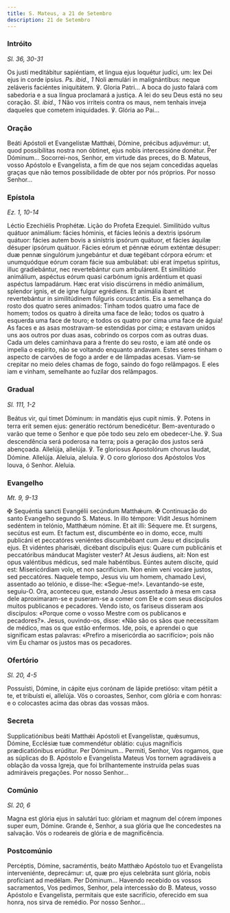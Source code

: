 ```yaml
---
title: S. Mateus, a 21 de Setembro
description: 21 de Setembro
---
```


### Intróito

<em>Sl. 36, 30-31</em>

<div class="side-by-side not-content">
  <span>
    Os justi meditábitur sapiéntiam, et lingua ejus loquétur judíci‚ um: lex Dei
    ejus in corde ipsíus. <em>Ps. ibid., 1</em> Noli æmulári in malignántibus:
    neque zeláveris faciéntes iniquitátem. ℣. Gloria Patri...
  </span>
  <span>
    A boca do justo falará com sabedoria e a sua língua proclamará a justiça. A
    lei do seu Deus está no seu coração. <em>Sl. ibid., 1</em> Não vos irriteis
    contra os maus, nem tenhais inveja daqueles que cometem iniquidades. ℣.
    Glória ao Pai...
  </span>
</div>

### Oração

<div class="side-by-side not-content">
  <span>
    Beáti Apóstoli et Evangelístæ Matthǽi, Dómine, précibus adjuvémur: ut, quod
    possibílitas nostra non óbtinet, ejus nobis intercessióne donétur. Per
    Dóminum...
  </span>
  <span>
    Socorrei-nos, Senhor, em virtude das preces, do B. Mateus, vosso Apóstolo e
    Evangelista, a fim de que nos sejam concedidas aquelas graças que não temos
    possibilidade de obter por nós próprios. Por nosso Senhor...
  </span>
</div>

### Epístola

<em>Ez. 1, 10-14</em>

<div class="side-by-side not-content">
  <span>Léctio Ezechiélis Prophétæ.</span>
  <span>Lição do Profeta Ezequiel.</span>
  <span>
    Similitúdo vultus quátuor animálium: fácies hóminis, et fácies leónis a
    dextris ipsórum quátuor: fácies autem bovis a sinístris ipsórum quátuor, et
    fácies áquilæ désuper ipsórum quátuor. Fácies eórum et pénnæ eórum exténtæ
    désuper: duæ pennæ singulórum jungebántur et duæ tegébant córpora eórum: et
    unumquódque eórum coram fácie sua ambulábat: ubi erat ímpetus spíritus,
    illuc gradiebántur, nec revertebántur cum ambulárent. Et similitúdo
    animálium, aspéctus eórum quasi carbónum ignis ardéntium et quasi aspéctus
    lampadárum. Hæc erat vísio discúrrens in médio animálium, splendor ignis, et
    de igne fulgur egrédiens. Et animália ibant et revertebántur in
    similitúdinem fúlguris coruscántis.
  </span>
  <span>
    Eis a semelhança do rosto dos quatro seres animados: Tinham todos quatro uma
    face de homem; todos os quatro à direita uma face de leão; todos os quatro à
    esquerda uma face de touro; e todos os quatro por cima uma face de águia! As
    faces e as asas mostravam-se estendidas por cima; e estavam unidos uns aos
    outros por duas asas, cobrindo os corpos com as outras duas. Cada um deles
    caminhava para a frente do seu rosto, e iam até onde os impelia o espírito,
    não se voltando enquanto andavam. Estes seres tinham o aspecto de carvões de
    fogo a arder e de lâmpadas acesas. Viam-se crepitar no meio deles chamas de
    fogo, saindo do fogo relâmpagos. E eles iam e vinham, semelhante ao fuzilar
    dos relâmpagos.
  </span>
</div>

### Gradual

<em>Sl. 111, 1-2</em>

<div class="side-by-side not-content">
  <span>
    Beátus vir, qui timet Dóminum: in mandátis ejus cupit nimis. ℣. Potens in
    terra erit semen ejus: generátio rectórum benedicétur.
  </span>
  <span>
    Bem-aventurado o varão que teme o Senhor e que põe todo seu zelo em
    obedecer-Lhe. ℣. Sua descendência será poderosa na terra; pois a geração dos
    justos será abençoada.
  </span>
  <span>
    Allelúja, allelúja. ℣. Te gloriosus Apostolórum chorus laudat, Dómine.
    Allelúja.
  </span>
  <span>
    Aleluia, aleluia. ℣. O coro glorioso dos Apóstolos Vos louva, ó Senhor.
    Aleluia.
  </span>
</div>

### Evangelho

<em>Mt. 9, 9-13</em>

<div class="side-by-side not-content">
  <span>
    <span class="text-red-500">✠</span> Sequéntia sancti Evangélii secúndum
    Matthǽum.
  </span>
  <span>
    <span class="text-red-500">✠</span> Continuação do santo Evangelho segundo
    S. Mateus.
  </span>
  <span>
    In illo témpore: Vidit Jesus hóminem sedéntem in telónio, Matthǽum nómine.
    Et ait illi: Séquere me. Et surgens, secútus est eum. Et factum est,
    discumbénte eo in domo, ecce, multi publicáni et peccatóres veniéntes
    discumbébant cum Jesu et discípulis ejus. Et vidéntes pharisǽi, dicébant
    discípulis ejus: Quare cum publicánis et peccatóribus mánducat Magíster
    vester? At Jesus áudiens, ait: Non est opus valéntibus médicus, sed male
    habéntibus. Eúntes autem díscite, quid est: Misericórdiam volo, et non
    sacrifícium. Non enim veni vocáre justos, sed peccatóres.
  </span>
  <span>
    Naquele tempo, Jesus viu um homem, chamado Levi, assentado ao telónio, e
    disse-lhe: «Segue-me!». Levantando-se este, seguiu-O. Ora, aconteceu que,
    estando Jesus assentado à mesa em casa dele aproximaram-se e puseram-se a
    comer com Ele e com seus discípulos muitos publicanos e pecadores. Vendo
    isto, os fariseus disseram aos discípulos: «Porque come o vosso Mestre com
    os publicanos e pecadores?». Jesus, ouvindo-os, disse: «Não são os sãos que
    necessitam de médico, mas os que estão enfermos. Ide, pois, e aprendei o que
    significam estas palavras: «Prefiro a misericórdia ao sacrifício»; pois não
    vim Eu chamar os justos mas os pecadores.
  </span>
</div>

### Ofertório

<em>Sl. 20, 4-5</em>

<div class="side-by-side not-content">
  <span>
    Possuísti, Dómine, in cápite ejus corónam de lápide pretióso: vitam pétiit a
    te, et tribuísti ei, allelúja.
  </span>
  <span>
    Vós o coroastes, Senhor, com glória e com honras: e o colocastes acima das
    obras das vossas mãos.
  </span>
</div>

### Secreta

<div class="side-by-side not-content">
  <span>
    Supplicatiónibus beáti Matthǽi Apóstoli et Evangelístæ, quǽsumus, Dómine,
    Ecclésiæ tuæ commendétur oblátio: cujus magníficis prædicatiónibus erúditur.
    Per Dóminum...
  </span>
  <span>
    Permiti, Senhor, Vos rogamos, que as súplicas do B. Apóstolo e Evangelista
    Mateus Vos tornem agradáveis a oblação da vossa Igreja, que foi
    brilhantemente instruída pelas suas admiráveis pregações. Por nosso
    Senhor...
  </span>
</div>

### Comúnio

<em>Sl. 20, 6</em>

<div class="side-by-side not-content">
  <span>
    Magna est glória ejus in salutári tuo: glóriam et magnum del córem ímpones
    super eum, Dómine.
  </span>
  <span>
    Grande é, Senhor, a sua glória que lhe concedestes na salvação. Vós o
    rodeareis de glória e de magnificência.
  </span>
</div>

### Postcomúnio

<div class="side-by-side not-content">
  <span>
    Percéptis, Dómine, sacraméntis, beáto Matthǽo Apóstolo tuo et Evangelísta
    interveniénte, deprecámur: ut, quæ pro ejus celebráta sunt glória, nobis
    profíciant ad medélam. Per Dóminum...
  </span>
  <span>
    Havendo recebido os vossos sacramentos, Vos pedimos, Senhor, pela
    intercessão do B. Mateus, vosso Apóstolo e Evangelista, permitais que este
    sacrifício, oferecido em sua honra, nos sirva de remédio. Por nosso
    Senhor...
  </span>
</div>
